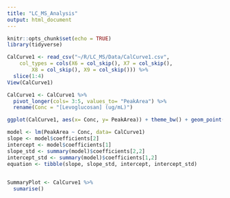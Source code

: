```yaml
---
title: "LC_MS_Analysis"
output: html_document
---
```


```r
knitr::opts_chunk$set(echo = TRUE)
library(tidyverse)
```

```r
CalCurve1 <- read_csv("~/R/LC_MS/Data/CalCurve1.csv", 
    col_types = cols(X6 = col_skip(), X7 = col_skip(), 
        X8 = col_skip(), X9 = col_skip())) %>%
  slice(1:4)
View(CalCurve1)
```

```r
CalCurve1 <- CalCurve1 %>% 
  pivot_longer(cols= 3:5, values_to= "PeakArea") %>%
  rename(Conc = "[Levoglucosan] (ug/mL)")

ggplot(CalCurve1, aes(x= Conc, y= PeakArea)) + theme_bw() + geom_point() 

model <- lm(PeakArea ~ Conc, data= CalCurve1)  
slope <- model$coefficients[2]
intercept <- model$coefficients[1]
slope_std <- summary(model)$coefficients[2,2]
intercept_std <- summary(model)$coefficients[1,2]
equation <- tibble(slope, slope_std, intercept, intercept_std)
  

SummaryPlot <- CalCurve1 %>% 
  sumarise()
```

